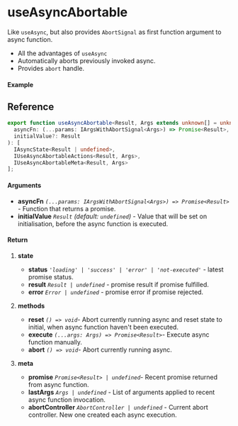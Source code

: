 
<Meta title="Side-effect/useAsyncAbortable" component={Example} />

# useAsyncAbortable

Like `useAsync`, but also provides `AbortSignal` as first function argument to async function.

- All the advantages of `useAsync`
- Automatically aborts previously invoked async.
- Provides `abort` handle.

#### Example

<Canvas>
  <Story story={Example} inline />
</Canvas>

## Reference

```ts
export function useAsyncAbortable<Result, Args extends unknown[] = unknown[]>(
  asyncFn: (...params: IArgsWithAbortSignal<Args>) => Promise<Result>,
  initialValue?: Result
): [
  IAsyncState<Result | undefined>,
  IUseAsyncAbortableActions<Result, Args>,
  IUseAsyncAbortableMeta<Result, Args>
];
```

#### Arguments

- **asyncFn** _`(...params: IArgsWithAbortSignal<Args>) => Promise<Result>`_ - Function that returns
  a promise.
- **initialValue** _`Result`_ _(default: `undefined`)_ - Value that will be set on initialisation,
  before the async function is executed.

#### Return

1. **state**

   - **status** _`'loading' | 'success' | 'error' | 'not-executed'`_ - latest promise status.
   - **result** _`Result | undefined`_ - promise result if promise fulfilled.
   - **error** _`Error | undefined`_ - promise error if promise rejected.

1. **methods**

   - **reset** _`() => void`_- Abort currently running async and reset state to initial, when async
     function haven't been executed.
   - **execute** _`(...args: Args) => Promise<Result>`_- Execute async function manually.
   - **abort** _`() => void`_- Abort currently running async.

1. **meta**

   - **promise** _`Promise<Result> | undefined`_- Recent promise returned from async function.
   - **lastArgs** _`Args | undefined`_ - List of arguments applied to recent async function
     invocation.
   - **abortController** _`AbortController | undefined`_ - Current abort controller. New one created
     each async execution.
